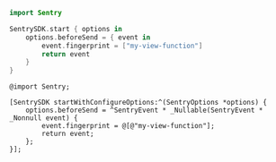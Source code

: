 ```swift {tabTitle:"Swift"}
import Sentry

SentrySDK.start { options in
    options.beforeSend = { event in
        event.fingerprint = ["my-view-function"]
        return event
    }
}
```

```objc {tabTitle:"Objective-C"}
@import Sentry;

[SentrySDK startWithConfigureOptions:^(SentryOptions *options) {
    options.beforeSend = ^SentryEvent * _Nullable(SentryEvent * _Nonnull event) {
        event.fingerprint = @[@"my-view-function"];
        return event;
    };
}];
```
